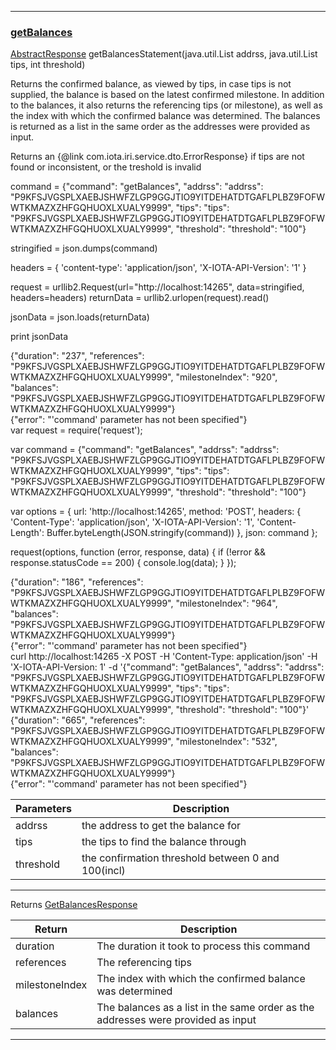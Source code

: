 
---
### [getBalances](https://github.com/iotaledger/iri/blob/dev/src/main/java/com/iota/iri/service/API.java#L992)
 [AbstractResponse](/javadoc/com/iota/iri/service/dto/abstractresponse/) getBalancesStatement(java.util.List addrss, java.util.List tips, int threshold)

Returns the confirmed balance, as viewed by tips, in case tips is not supplied, the balance is based on the latest confirmed milestone.
 In addition to the balances, it also returns the referencing tips (or milestone), as well as the index with which the confirmed balance was determined. 
 The balances is returned as a list in the same order as the addresses were provided as input.
 
 Returns an {@link com.iota.iri.service.dto.ErrorResponse} if tips are not found or inconsistent, or the treshold is invalid

<Tabs> 

<Tab language="Python">

<Section type="request">

command = {"command": "getBalances", "addrss": "addrss": "P9KFSJVGSPLXAEBJSHWFZLGP9GGJTIO9YITDEHATDTGAFLPLBZ9FOFWWTKMAZXZHFGQHUOXLXUALY9999", "tips": "tips": "P9KFSJVGSPLXAEBJSHWFZLGP9GGJTIO9YITDEHATDTGAFLPLBZ9FOFWWTKMAZXZHFGQHUOXLXUALY9999", "threshold": "threshold": "100"}

stringified = json.dumps(command)

headers = {
    'content-type': 'application/json',
    'X-IOTA-API-Version': '1'
}

request = urllib2.Request(url="http://localhost:14265", data=stringified, headers=headers)
returnData = urllib2.urlopen(request).read()

jsonData = json.loads(returnData)

print jsonData
</Section>

<Section type="response">
{"duration": "237", "references": "P9KFSJVGSPLXAEBJSHWFZLGP9GGJTIO9YITDEHATDTGAFLPLBZ9FOFWWTKMAZXZHFGQHUOXLXUALY9999", "milestoneIndex": "920", "balances": "P9KFSJVGSPLXAEBJSHWFZLGP9GGJTIO9YITDEHATDTGAFLPLBZ9FOFWWTKMAZXZHFGQHUOXLXUALY9999"}
</Section>

<Section type="error">
{"error": "'command' parameter has not been specified"}
</Section>

<Tab language="NodeJS">

<Section type="request">
var request = require('request');

var command = {"command": "getBalances", "addrss": "addrss": "P9KFSJVGSPLXAEBJSHWFZLGP9GGJTIO9YITDEHATDTGAFLPLBZ9FOFWWTKMAZXZHFGQHUOXLXUALY9999", "tips": "tips": "P9KFSJVGSPLXAEBJSHWFZLGP9GGJTIO9YITDEHATDTGAFLPLBZ9FOFWWTKMAZXZHFGQHUOXLXUALY9999", "threshold": "threshold": "100"}

var options = {
  url: 'http://localhost:14265',
  method: 'POST',
  headers: {
    'Content-Type': 'application/json',
		'X-IOTA-API-Version': '1',
    'Content-Length': Buffer.byteLength(JSON.stringify(command))
  },
  json: command
};

request(options, function (error, response, data) {
  if (!error && response.statusCode == 200) {
    console.log(data);
  }
});
</Section>

<Section type="response">
{"duration": "186", "references": "P9KFSJVGSPLXAEBJSHWFZLGP9GGJTIO9YITDEHATDTGAFLPLBZ9FOFWWTKMAZXZHFGQHUOXLXUALY9999", "milestoneIndex": "964", "balances": "P9KFSJVGSPLXAEBJSHWFZLGP9GGJTIO9YITDEHATDTGAFLPLBZ9FOFWWTKMAZXZHFGQHUOXLXUALY9999"}
</Section>

<Section type="error">
{"error": "'command' parameter has not been specified"}
</Section>

<Tab language="cURL">

<Section type="request">
curl http://localhost:14265 
-X POST 
-H 'Content-Type: application/json' 
-H 'X-IOTA-API-Version: 1' 
-d '{"command": "getBalances", "addrss": "addrss": "P9KFSJVGSPLXAEBJSHWFZLGP9GGJTIO9YITDEHATDTGAFLPLBZ9FOFWWTKMAZXZHFGQHUOXLXUALY9999", "tips": "tips": "P9KFSJVGSPLXAEBJSHWFZLGP9GGJTIO9YITDEHATDTGAFLPLBZ9FOFWWTKMAZXZHFGQHUOXLXUALY9999", "threshold": "threshold": "100"}'
</Section>

<Section type="response">
{"duration": "665", "references": "P9KFSJVGSPLXAEBJSHWFZLGP9GGJTIO9YITDEHATDTGAFLPLBZ9FOFWWTKMAZXZHFGQHUOXLXUALY9999", "milestoneIndex": "532", "balances": "P9KFSJVGSPLXAEBJSHWFZLGP9GGJTIO9YITDEHATDTGAFLPLBZ9FOFWWTKMAZXZHFGQHUOXLXUALY9999"}
</Section>

<Section type="error">
{"error": "'command' parameter has not been specified"}
</Section>
</Tabs<



***
	
|Parameters | Description |
|--|--|
| addrss | the address to get the balance for |
| tips | the tips to find the balance through |
| threshold | the confirmation threshold between 0 and 100(incl) |

***

Returns [GetBalancesResponse](/javadoc/com/iota/iri/service/dto/getbalancesresponse/)

|Return | Description |
|--|--|
| duration | The duration it took to process this command |
| references | The referencing tips |
| milestoneIndex | The index with which the confirmed balance was determined |
| balances | The balances as a list in the same order as the addresses were provided as input |
***